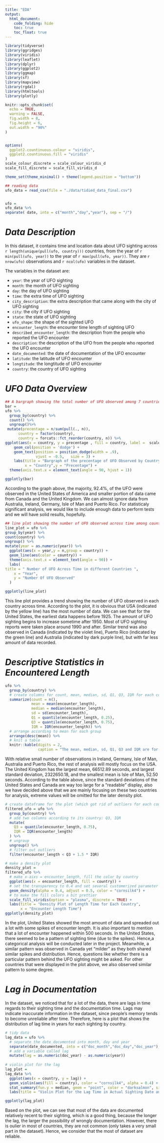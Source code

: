 ```yaml
---
title: "EDA"
output:
  html_document:
    code_folding: hide
    toc: true
    toc_float: true
---
```


```r
library(tidyverse)
library(ggridges)
library(viridis)
library(leaflet)
library(dplyr)
library(ggplot2)
library(ggmap)
library(sf)
library(mapview)
library(rgdal)
library(htmltools)
library(plotly)

knitr::opts_chunk$set(
  echo = TRUE,
  warning = FALSE,
  fig.width = 8,
  fig.height = 6, 
  out.width = "90%"
)


options(
  ggplot2.countinuous.colour = "viridis",
  ggplot2.countinuous.fill = "viridis"
)
scale_colour_discrete = scale_colour_viridis_d
scale_fill_discrete = scale_fill_viridis_d

theme_set(theme_minimal() + theme(legend.position = "bottom"))

## reading data
ufo_data = read_csv(file = "./data/tidied_data_final.csv")


ufo =
ufo_data %>%  
separate( date, into = c("month","day","year"), sep = "/")
```

# *Data Description*

In this dataset, it contains time and location data about UFO sighting across `r length(unique(pull(ufo, country)))` countries, from the year of `r min(pull(ufo, year))` to the year of `r max(pull(ufo, year))`. They are `r  nrow(ufo)` observations and `r ncol(ufo)` variables in the dataset. 

The variables in the dataset are:

* `year`: the year of UFO sighting
* `month`: the month of UFO sighting
* `day`: the day of UFO sighting
* `time`: the extra time of UFO sighting
* `city_description`: the extra description that came along with the city of UFO sighting
* `city`: the city if UFO sighting
* `state`: the state of UFO sighting
* `ufo_shape`: the shape of the sighted UFO
* `encounter_length`: the encounter time length of sighting UFO
* `described_encounter_length`: the description from the people who reported the UFO encounter
* `description`: the description of the UFO from the people who reported the UFO encounter
* `date_documented`: the date of documentation of the UFO encounter
* `latitude`: the latitude of UFO encounter
* `longtitude`: the longtitude of UFO encounter
* `country`: the country of UFO sighting


# *UFO Data Overview*

```r
## A bargraph showing the total number of UFO observed among 7 countries.
bar = 
ufo %>%
  group_by(country) %>%
  count() %>%
  ungroup()%>%
 mutate(precentage = n/sum(pull(., n)),
      country = factor(country),
      country = forcats::fct_reorder(country, n)) %>%
ggplot(aes(x = country, y = precentage , fill = country, label =  scales::percent(precentage))) + 
    geom_col(position = 'dodge') + 
    geom_text(position = position_dodge(width = .9),  
              vjust = -0.5,   size = 3) + 
    labs(title = "Bargraph of the precentage of UFO Observed by Country",
         x = "Country",y = "Precentage") +
  theme(axis.text.x = element_text(angle = 90, hjust = 1)) 

ggplotly(bar)


```

According to the graph above, the majority, 92.4%, of the UFO were observed in the United States of America and smaller portion of data came from Canada and the United Kingdom. We can almost ignore data from Australia, Ireland, Germany, Isle of Man and Puerto Rico. For statisticaly significant analysis, we would like to include enough data to perform tests and we will have solid results, hopefully.


```r
## line plot showing the number of UFO observed across time among countries
line_plot = ufo %>%
group_by(year) %>%
count(country) %>%
ungroup() %>%
mutate(year = as.numeric(year)) %>%
  ggplot(aes(x = year,y = n,group = country)) +
  geom_line(aes(color = country)) +
  theme(axis.text.x = element_text(angle = 90)) +
  labs(
title = " Number of UFO Across Time in different Countries ",
    x = "Year",
    y = "Number Of UFO Observed"
  )

ggplotly(line_plot)

```

This line plot provides a trend showing the number of UFO observed in each country across time. According to the plot, it is obvious that USA (indicated by the yellow line) has the most number of data. We can see that for the United States, the earliest data happens before 1925. The amount of UFO sighting begins to increase sometime after 1950. Most of UFO sighting reports were taken place around 1990 and after. Similar trend was also observed in Canada (indicated by the violet line), Puerto Rico (indicated by the green line) and Australia (indicated by dark purple line), but with far less amount of data recorded. 



# *Descriptive Statistics in Encountered Length*

```r

ufo %>% 
  group_by(country) %>% 
  # create columns for count, mean, median, sd, Q1, Q3, IQR for each country
  summarize(count = n(),
            mean = mean(encounter_length),
            median = median(encounter_length),
            sd = sd(encounter_length),
            Q1 = quantile(encounter_length, 0.25),
            Q3 = quantile(encounter_length, 0.75),
            IQR = IQR(encounter_length)) %>% 
  # arrange according to mean for each group
  arrange(desc(mean)) %>% 
  # knit a table
  knitr::kable(digits = 2, 
               caption = "The mean, median, sd, Q1, Q3 and IQR are for the variable length time (in seconds). ")

```

With relative small number of observations in Ireland, Germany, Isle of Man, Australia and Puerto Rico, the rest of analysis will mostly focus on the USA. The United Kingdom has the largest mean, 66512.89 seconds, and largest standard deviation, 2322650.18, and the smallest mean is Isle of Man, 52.50 seconds. According to the table above, since the standard deviations of the United States and Canada are way too large for a “readable” display, also we have decided above that we are mainly focusing on these two countries for analysis, extreme values will be omitted for the later density plot. 


```r
# create dataframe for the plot (which got rid of outliers for each country)
filtered_ufo = ufo %>% 
  group_by(country) %>% 
  # add two columns according to its country: Q3, IQR
  mutate(
    Q3 = quantile(encounter_length, 0.75),
    IQR = IQR(encounter_length)
  ) %>% 
  # ungroup
  ungroup() %>% 
  # filter out outliers
  filter(encounter_length < Q3 + 1.5 * IQR)

# make a density plot
density_plot = 
filtered_ufo %>%
  # make x-aixs = encounter_length, fill the color by country
  ggplot(aes(x = encounter_length, fill = country)) +
  # set the transparency to 0.4 and set several customerized parameter
  geom_density(alpha = 0.4, adjust = 0.5, color = "cornsilk4") +
  # to make the fill colors a bit prettier
  scale_fill_viridis(option = "plasma", discrete = TRUE) +
  labs(title = "Density Plot of Length Time for Each Country",
       x = "Encounter Length Time")
ggplotly(density_plot)


```

In the plot, United States showed the most amount of data and spreaded out a lot with some spikes of encounter length. It is also important to mention that a lot of encounter happened within 500 seconds. In the United States, there seemed to be a pattern of sighting time (due to the spikes). Hence,a categorical analysis will be conducted later in the project. Meanwhile, a similar pattern was observed in Canada yet "milder" as they both shared similar spikes and distribution. Hence, questions like whether there is a particular pattern behind the UFO sighting might be asked. For other countries that were displayed in the plot above, we also observed similar pattern to some degree.



# *Lag in Documentation*

In the dataset, we noticed that for a lot of the data, there are lags in time regards to their sighting time and the documentation time. Lags may indicate inaccurate information in the dataset, since people's memory tends to become unreliable after time. Therefore, here is a plot that shows the distribution of lag time in years for each sighting by country.

```r
# tidy data
lag_data = ufo %>% 
  # separate the date_documented into month, day and year
  separate(date_documented, into = c("doc_month","doc_day","doc_year"), sep = "/") %>% 
  # add a variable called lag
  mutate(lag = as.numeric(doc_year) - as.numeric(year))
  
# violin plot for the lag
lag_plot = 
lag_data %>% 
  ggplot(aes(x = country, y = lag)) +
  geom_violin(aes(fill = country), color = "cornsilk4", alpha = 0.4) +
  stat_summary(fun.y = median, geom = "point", color = "darksalmon", size = 3) +
  labs(title = "Violin Plot for the Lag Time in Actual Sighting Date and Documentation Date")

ggplotly(lag_plot)


```

Based on the plot, we can see that most of the data are documented relatively recent to their sighting, which is a good thing, because the longer the lag, the larger the possibility of wrongly documentation. However, there is oulier in most of countries, they are not common (only takes a very small part in the dataset). Hence, we consider that the most of dataset are reliable.

